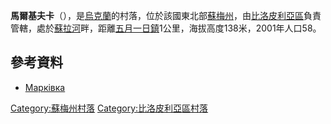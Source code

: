 {{coord|50|52|17|N|34|23|58|E|scale:100000_region:UA|display=title}}

'''馬爾基夫卡'''（{{lang-uk|Марківка}}），是[[烏克蘭|烏克蘭]]的村落，位於該國東北部[[蘇梅州|蘇梅州]]，由[[比洛皮利亞區|比洛皮利亞區]]負責管轄，處於[[蘇拉河_(第聶伯河支流)|蘇拉河]]畔，距離[[五月一日鎮_(比洛皮利亞區)|五月一日鎮]]1公里，海拔高度138米，2001年人口58。

==參考資料==
* [http://w1.c1.rada.gov.ua/pls/z7502/A005?rdat1=02.02.2010&rf7571=28659 Марківка]{{dead link|date=2018年5月 |bot=InternetArchiveBot |fix-attempted=yes }}

{{DEFAULTSORT:Марківка}}

[[Category:蘇梅州村落|Category:蘇梅州村落]]
[[Category:比洛皮利亞區村落|Category:比洛皮利亞區村落]]


{{Sumy-geo-stub}}